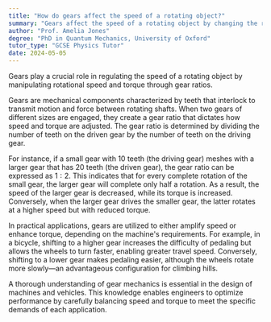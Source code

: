 ```yaml
---
title: "How do gears affect the speed of a rotating object?"
summary: "Gears affect the speed of a rotating object by changing the rotational speed and torque through gear ratios."
author: "Prof. Amelia Jones"
degree: "PhD in Quantum Mechanics, University of Oxford"
tutor_type: "GCSE Physics Tutor"
date: 2024-05-05
---
```


Gears play a crucial role in regulating the speed of a rotating object by manipulating rotational speed and torque through gear ratios.

Gears are mechanical components characterized by teeth that interlock to transmit motion and force between rotating shafts. When two gears of different sizes are engaged, they create a gear ratio that dictates how speed and torque are adjusted. The gear ratio is determined by dividing the number of teeth on the driven gear by the number of teeth on the driving gear.

For instance, if a small gear with $10$ teeth (the driving gear) meshes with a larger gear that has $20$ teeth (the driven gear), the gear ratio can be expressed as $1:2$. This indicates that for every complete rotation of the small gear, the larger gear will complete only half a rotation. As a result, the speed of the larger gear is decreased, while its torque is increased. Conversely, when the larger gear drives the smaller gear, the latter rotates at a higher speed but with reduced torque.

In practical applications, gears are utilized to either amplify speed or enhance torque, depending on the machine's requirements. For example, in a bicycle, shifting to a higher gear increases the difficulty of pedaling but allows the wheels to turn faster, enabling greater travel speed. Conversely, shifting to a lower gear makes pedaling easier, although the wheels rotate more slowly—an advantageous configuration for climbing hills.

A thorough understanding of gear mechanics is essential in the design of machines and vehicles. This knowledge enables engineers to optimize performance by carefully balancing speed and torque to meet the specific demands of each application.
    